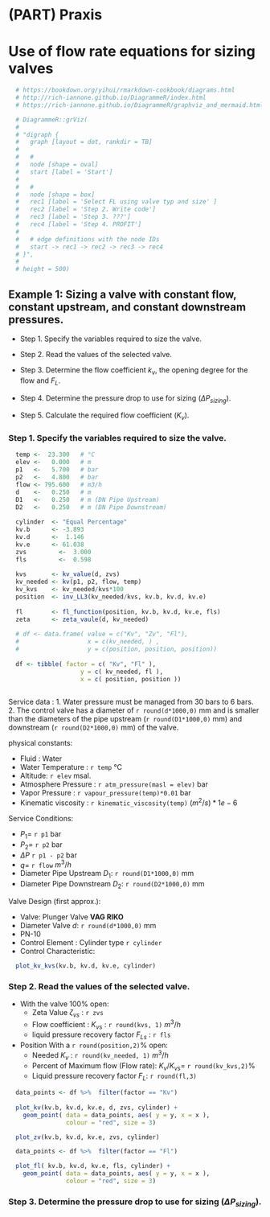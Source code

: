 # (PART) Praxis {-} 

# Use of flow rate equations for sizing valves

```r

  # https://bookdown.org/yihui/rmarkdown-cookbook/diagrams.html
  # http://rich-iannone.github.io/DiagrammeR/index.html
  # https://rich-iannone.github.io/DiagrammeR/graphviz_and_mermaid.html

  # DiagrammeR::grViz(
  # 
  # "digraph {
  #   graph [layout = dot, rankdir = TB]
  #   
  #   #
  #   node [shape = oval]
  #   start [label = 'Start']
  #   
  #   # 
  #   node [shape = box]        
  #   rec1 [label = 'Select FL using valve typ and size' ]
  #   rec2 [label = 'Step 2. Write code']
  #   rec3 [label = 'Step 3. ???']
  #   rec4 [label = 'Step 4. PROFIT']
  # 
  #   # edge definitions with the node IDs
  #   start -> rec1 -> rec2 -> rec3 -> rec4
  # }",
  # 
  # height = 500)

```
  

## Example 1: Sizing a valve with constant flow, constant upstream, and constant downstream pressures.

   - Step 1. Specify the variables required  to size the valve.
   - Step 2. Read the values of the selected valve.
   - Step 3. Determine the flow coefficient $k_v$, the opening degree for the flow and $F_L$.
   
   - Step 4. Determine the pressure drop to use for sizing ($\Delta{P_{sizing}}).$
   - Step 5. Calculate the required flow coefficient ($K_v$).
   
   

### Step 1. Specify the variables required  to size the valve.

```r

  temp <-  23.300   # °C
  elev <-   0.000   # m 
  p1   <-   5.700   # bar
  p2   <-   4.800   # bar
  flow <- 795.600   # m3/h
  d    <-   0.250   # m
  D1   <-   0.250   # m (DN Pipe Upstream)
  D2   <-   0.250   # m (DN Pipe Downstream)
  
  cylinder	<- "Equal Percentage"
  kv.b      <- -3.893
  kv.d	    <-  1.146
  kv.e      <- 61.038
  zvs	      <-  3.000
  fls	      <-  0.598
  
  kvs       <- kv_value(d, zvs)
  kv_needed <- kv(p1, p2, flow, temp)
  kv_kvs    <- kv_needed/kvs*100
  position  <- inv_LL3(kv_needed/kvs, kv.b, kv.d, kv.e)
  
  fl        <- fl_function(position, kv.b, kv.d, kv.e, fls)
  zeta      <- zeta_vaule(d, kv_needed)
    
  # df <- data.frame( value = c("Kv", "Zv", "Fl"), 
  #                   x = c(kv_needed, ) , 
  #                   y = c(position, position, position))
  
  df <- tibble( factor = c( "Kv", "Fl" ), 
                    y = c( kv_needed, fl ), 
                    x = c( position, position ))
  
```

Service data : 
  1. Water pressure must be managed from 30 bars to 6 bars.
  2. The control valve has a diameter of `r round(d*1000,0)` mm and is smaller than the diameters of the pipe upstream (`r round(D1*1000,0)` mm) and downstream (`r round(D2*1000,0)` mm)  of the valve.


physical constants:
  
  - Fluid : Water 
  - Water Temperature :   `r temp` °C
  - Altitude:             `r elev` msal.
  - Atmosphere Pressure : `r atm_pressure(masl = elev)` bar
  - Vapor Pressure :      `r vapour_pressure(temp)*0.01` bar
  - Kinematic viscosity : `r kinematic_viscosity(temp)` $(m^2/s)*1e-6$

Service Conditions:

  - $P_1 =$                         `r p1` bar
  - $P_2 =$                         `r p2` bar
  - $\Delta{P}$                     `r p1 - p2` bar
  - $q =$                           `r flow` $m^3/h$ 
  - Diameter Pipe Upstream $D_1$:   `r round(D1*1000,0)` mm  
  - Diameter Pipe Downstream $D_2$: `r round(D2*1000,0)` mm  

Valve Design (first approx.):
  
  - Valve: Plunger Valve **VAG RIKO**
  - Diameter Valve $d$: `r round(d*1000,0)` mm  
  - PN-10
  - Control Element : Cylinder type `r cylinder`
  - Control Characteristic: 

```r
  plot_kv_kvs(kv.b, kv.d, kv.e, cylinder)
```

### Step 2. Read the values of the selected valve.
  
  - With the valve 100% open: 
    - Zeta Value $\zeta_{vs}$ :                       `r zvs`
    - Flow coefficient : $K_{vs}$ :                   `r round(kvs, 1)` $m^3 / h$
    - liquid pressure recovery factor ${F_{L}}_{s}$ : `r fls`
    
  - Position With a  `r round(position,2)`% open: 
    - Needed $K_v$ : `r round(kv_needed, 1)` $m^3 / h$
    - Percent of Maximum flow (Flow rate): $K_v / K_{vs}=$ `r round(kv_kvs,2)`%
    - Liquid pressure recovery factor $F_L$: `r round(fl,3)`
    

```r
  
  data_points <- df %>%  filter(factor == "Kv")
  
  plot_kv(kv.b, kv.d, kv.e, d, zvs, cylinder) +
    geom_point( data = data_points, aes( y = y, x = x ), 
                colour = "red", size = 3)

```

```r
  plot_zv(kv.b, kv.d, kv.e, zvs, cylinder)
```

```r

  data_points <- df %>%  filter(factor == "Fl")

  plot_fl( kv.b, kv.d, kv.e, fls, cylinder) +
    geom_point( data = data_points, aes( y = y, x = x ), 
                colour = "red", size = 3)
```



### Step 3. Determine the pressure drop to use for sizing ($\Delta{P_{sizing}}).$

